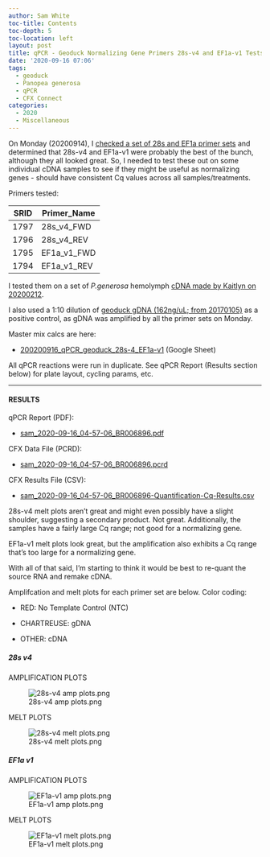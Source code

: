 ```yaml
---
author: Sam White
toc-title: Contents
toc-depth: 5
toc-location: left
layout: post
title: qPCR - Geoduck Normalizing Gene Primers 28s-v4 and EF1a-v1 Tests
date: '2020-09-16 07:06'
tags:
  - geoduck
  - Panopea generosa
  - qPCR
  - CFX Connect
categories:
  - 2020
  - Miscellaneous
---
```

On Monday (20200914), I [checked a set of 28s and EF1a primer sets](https://robertslab.github.io/sams-notebook/posts/2020/2020-09-14-qPCR---Geoduck-Normalizing-Gene-Primer-Checks/) and determined that 28s-v4 and EF1a-v1 were probably the best of the bunch, although they all looked great. So, I needed to test these out on some individual cDNA samples to see if they might be useful as normalizing genes - should have consistent Cq values across all samples/treatments.

Primers tested:

| SRID | Primer_Name |
|------|-------------|
| 1797 | 28s_v4_FWD  |
| 1796 | 28s_v4_REV  |
| 1795 | EF1a_v1_FWD |
| 1794 | EF1a_v1_REV |

I tested them on a set of _P.generosa_ hemolymph [cDNA made by Kaitlyn on 20200212](https://genefish.wordpress.com/2020/02/12/kaitlyns-notebook-testing-new-primers-on-geoduck-hemolymph-rna/).

I also used a 1:10 dilution of [geoduck gDNA (162ng/uL; from 20170105)](https://robertslab.github.io/sams-notebook/posts/2017/2017-01-05-dna-isolation-geoduck-gdna-for-illumina-initiated-sequencing-project/) as a positive control, as gDNA was amplified by all the primer sets on Monday.

Master mix calcs are here:

- [200200916_qPCR_geoduck_28s-4_EF1a-v1](https://docs.google.com/spreadsheets/d/1JzsMf3iLz01wbwjqYCCCpHoFNqFgMO-EVtax_hXq4Ss/edit?usp=sharing) (Google Sheet)

All qPCR reactions were run in duplicate. See qPCR Report (Results section below) for plate layout, cycling params, etc.

---

#### RESULTS

qPCR Report (PDF):

- [sam_2020-09-16_04-57-06_BR006896.pdf](https://owl.fish.washington.edu/Athaliana/qPCR_data/qPCR_reports/sam_2020-09-16_04-57-06_BR006896.pdf)

CFX Data File (PCRD):

- [sam_2020-09-16_04-57-06_BR006896.pcrd](https://owl.fish.washington.edu/scaphapoda/qPCR_data/cfx_connect_data/sam_2020-09-16_04-57-06_BR006896.pcrd)


CFX Results File (CSV):

- [sam_2020-09-16_04-57-06_BR006896-Quantification-Cq-Results.csv](https://owl.fish.washington.edu/Athaliana/qPCR_data/sam_2020-09-16_04-57-06_BR006896-Quantification-Cq-Results.csv)

28s-v4 melt plots aren't great and might even possibly have a slight shoulder, suggesting a secondary product. Not great. Additionally, the samples have a fairly large Cq range; not good for a normalizing gene.

EF1a-v1 melt plots look great, but the amplification also exhibits a Cq range that's too large for a normalizing gene.

With all of that said, I'm starting to think it would be best to re-quant the source RNA and remake cDNA.

Amplifcation and melt plots for each primer set are below. Color coding:

- RED: No Template Control (NTC)

- CHARTREUSE: gDNA

- OTHER: cDNA

##### 28s v4

AMPLIFICATION PLOTS

![28s-v4 amp plots.png ](https://owl.fish.washington.edu/Athaliana/qPCR_data/sam_2020-09-16_04-57-06_BR006896_28s-v4_amp_plots.png)

MELT PLOTS

![28s-v4 melt plots.png ](https://owl.fish.washington.edu/Athaliana/qPCR_data/sam_2020-09-16_04-57-06_BR006896_28s-v4_melt_plots.png)

##### EF1a v1

AMPLIFICATION PLOTS

![EF1a-v1 amp plots.png ](https://owl.fish.washington.edu/Athaliana/qPCR_data/sam_2020-09-16_04-57-06_BR006896_EF1a-v1_amp_plots.png)

MELT PLOTS

![EF1a-v1 melt plots.png ](https://owl.fish.washington.edu/Athaliana/qPCR_data/sam_2020-09-16_04-57-06_BR006896_EF1a-v1_melt_plots.png)
